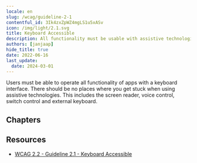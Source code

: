 ```yaml
---
locale: en
slug: /wcag/guideline-2-1
contentful_id: 3Ik4zxZpWZ4mgLS1u5xASv
icon: /img/light/2.1.svg
title: Keyboard Accessible
description: All functionality must be usable with assistive technologies.
authors: [janjaap]
hide_title: true
date: 2022-06-16
last_update:
  date: 2024-03-01
---
```


<Hero
  title="Keyboard Accessible"
  image="/img/light/2.1.svg"
  alt="WCAG 2.1 - Logo"
  prefix="Guideline 2.1"
/>

Users must be able to operate all functionality of apps with a keyboard interface. There should be no places where you get stuck when using assistive technologies. This includes the screen reader, voice control, switch control and external keyboard.

## Chapters

<LinkList title="Chapters" isHighlighted={true}>
  <LinkListItem
    url="/en/guidelines/wcag/success-criterion-2-1-1"
    title="Success Criterion 2.1.1 - Keyboard"
    appearance="link"
    label="Keyboard"
    description="Ensure that all functionality in the app can be used with assistive technologies."
    image="/img/light/2.1.1.svg"
    alt="WCAG 2.1.1 - Logo"
  />
  <LinkListItem
    url="/en/guidelines/wcag/success-criterion-2-1-2"
    title="Success Criterion 2.1.2 - No Keyboard Trap"
    appearance="link"
    label="No Keyboard Trap"
    description="Ensure users of assistive technologies can't get stuck anywhere in the app."
    image="/img/light/2.1.2.svg"
    alt="WCAG 2.1.2 - Logo"
  />
  <LinkListItem
    url="/en/guidelines/wcag/success-criterion-2-1-3"
    title="Success Criterion 2.1.3 - Keyboard (No Exception)"
    appearance="link"
    label="Keyboard (No Exception)"
    description="All functionality of the content must be operable through a keyboard interface without requiring specific timings for individual keystrokes."
    image="/img/light/2.1.3.svg"
    alt="WCAG 2.1.3 icon"
  />
  <LinkListItem
    url="/en/guidelines/wcag/success-criterion-2-1-4"
    title="Success Criterion 2.1.4 - Character Key Shortcuts"
    appearance="link"
    label="Character Key Shortcuts"
    description="Ensure that shortcuts cannot be accidentally activated when using assistive technologies."
    image="/img/light/2.1.4.svg"
    alt="WCAG 2.1.4 - Logo"
  />
</LinkList>

## Resources

- [WCAG 2.2 - Guideline 2.1 - Keyboard Accessible](https://www.w3.org/TR/WCAG22/#keyboard-accessible)
